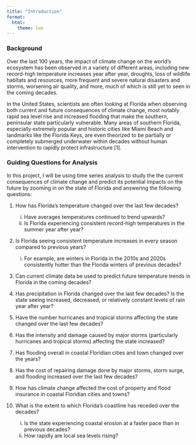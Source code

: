 ```yaml
---
title: "Introduction"
format: 
  html:
    theme: lux
---
```


### **Background**

Over the last 100 years, the impact of climate change on the world's ecosystem has been observed in a variety of different areas, including new record-high temperature increases year after year, droughts, loss of wildlife habitats and resources, more frequent and severe natural disasters and storms, worsening air quality, and more, much of which is still yet to seen in the coming decades. 

In the United States, scientists are often looking at Florida when observing both current and future consequences of climate change, most notably rapid sea level rise and increased flooding that make the southern, peninsular state particularly vulnerable. Many areas of southern Florida, especially extremely popular and historic cities like Miami Beach and landmarks like the Florida Keys, are even theorized to be partially or completely submerged underwater within decades without human intervention to rapidly protect infrastructure [1]. 

### **Guiding Questions for Analysis**

In this project, I will be using time series analysis to study the the current consequences of climate change and predict its potential impacts on the future by zooming in on the state of Florida and answering the following questions:

  1. How has Florida's temperature changed over the last few decades?
      i) Have averages temperatures continued to trend upwards?
      ii) Is Florida experiencing consistent record-high temperatures in the summer year after year?
  2. Is Florida seeing consistent temperature increases in every season compared to previous years?
      i) For example, are winters in Florida in the 2010s and 2020s consistently hotter than the Florida winters of previous decades?
  3. Can current climate data be used to predict future temperature trends in Florida in the coming decades?

  4. Has precipitation in Florida changed over the last few decades? Is the state seeing increased, decreased, or relatively constant levels of rain year after year?

  5. Have the number hurricanes and tropical storms affecting the state changed over the last few decades?

  6. Has the intensity and damage caused by major storms (particularly hurricanes and tropical storms) affecting the state increased?

  7. Has flooding overall in coastal Floridian cities and town changed over the years?

  8. Has the cost of repairing damage done by major storms, storm surge, and flooding increased over the last few decades?

  9. How has climate change affected the cost of property and flood insurance in coastal Floridian cities and towns?

  10. What is the extent to which Florida's coastline has receded over the decades?
      i) Is the state experiencing coastal erosion at a faster pace than in previous decades?
      ii) How rapidly are local sea levels rising?